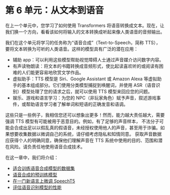 # 第 6 单元：从文本到语音

在上一个单元中，您学习了如何使用 Transformers 将语音转换成文本。现在，让我们换一个方向，看看该如何将输入的文本转换成听起来像人类语音的音频输出。

我们在这个单元将学习的任务称为“语音合成”（Text-to-Speech，简称 TTS），要将文本转换为可听的人类语音。这样的模型具有广泛的潜在应用：

* 辅助 app：可以利用这些模型帮助视觉障碍人士通过声音媒介访问数字内容。
* 有声读物朗读：将文本的书籍转换成音频形式，使比起读喜欢听的或阅读有困难的人们能更容易地欣赏文学作品。
* 虚拟助手：TTS 模型是 Siri、Google Assistant 或 Amazon Alexa 等虚拟助手的基本组成部分。它们使用分类模型捕捉到唤醒词，并使用 ASR（语音识别）模型处理了您的请求之后，就可以使用 TTS 模型来回应您的问题。
* 娱乐、游戏和语言学习：为您的 NPC（非玩家角色）赋予声音，叙述游戏事件，或帮助语言学习者了解单词和短语的正确发音和语调。

这些只是一些例子，我相信您还可以想象出更多！然而，能力越大责任越大，需要强调 TTS 模型有可能被用于恶意目的。例如，有了足够的声音样本，
不法分子可能会合成出足以以假乱真的假语音，未经授权使用他人的声音，甚至用于诈骗。如果想要收集数据以微调自己的系统，请仔细考虑隐私和知情同意。
获取声音数据应获得个人的明确同意，确保他们理解声音在 TTS 系统中使用的目的、范围和潜在风险。请负责任地使用语音合成技术。

在这一章中，我们将介绍：

* [适合训练语音合成模型的数据集](tts_datasets)
* [语音合成的预训练模型](pre-trained_models)
* [在一门新语言上微调 SpeechT5](fine-tuning)
* [评估语音识别模型的性能](evaluation)
